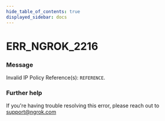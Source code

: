```yaml
---
hide_table_of_contents: true
displayed_sidebar: docs
---
```



# ERR_NGROK_2216

### Message

Invalid IP Policy Reference(s): `REFERENCE`.

<ErrorDetails error="err_ngrok_2216" />

### Further help

If you're having trouble resolving this error, please reach out to [support@ngrok.com](mailto:support@ngrok.com?subject=Help%20with%20ERR_NGROK_2216)

